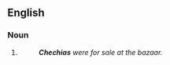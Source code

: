 {{also|chéchias}}

==English==

===Noun===
{{head|en|noun plural form}}

# {{plural of|chechia|lang=en}}
#: '''''Chechias''' were for sale at the bazaar.''